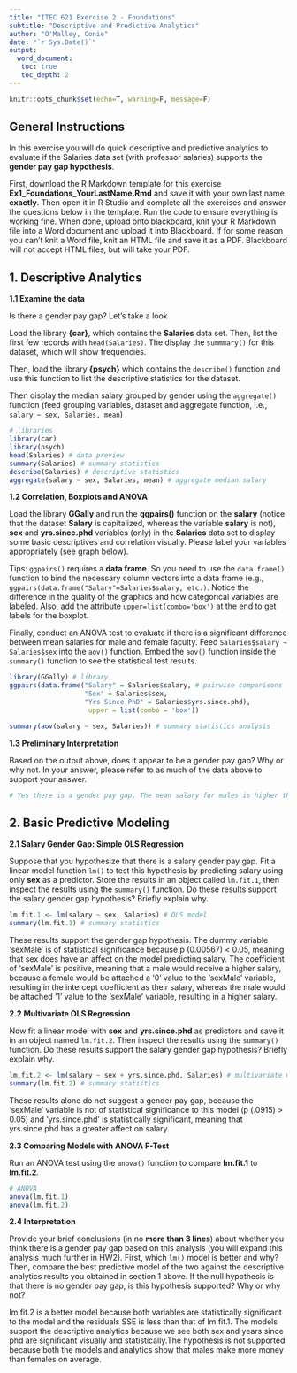 ```yaml
---
title: "ITEC 621 Exercise 2 - Foundations"
subtitle: "Descriptive and Predictive Analytics"
author: "O'Malley, Conie"
date: "`r Sys.Date()`"
output:
  word_document:
   toc: true
   toc_depth: 2
---
```


```r
knitr::opts_chunk$set(echo=T, warning=F, message=F)
```

## General Instructions

In this exercise you will do quick descriptive and predictive analytics to evaluate if the Salaries data set (with professor salaries) supports the **gender pay gap hypothesis**. 

First, download the R Markdown template for this exercise **Ex1_Foundations_YourLastName.Rmd** and save it with your own last name **exactly**. Then  open it in R Studio and complete all the exercises and answer the questions below in the template. Run the code to ensure everything is working fine. When done, upload onto blackboard, knit your R Markdown file into a Word document and upload it into Blackboard. If for some reason you can't knit a Word file, knit an HTML file and save it as a PDF. Blackboard will not accept HTML files, but will take your PDF.

## 1. Descriptive Analytics

**1.1 Examine the data**

Is there a gender pay gap? Let's take a look

Load the library **{car}**, which contains the **Salaries** data set. Then, list the first few records with `head(Salaries)`. The display the `summmary()` for this dataset, which will show frequencies. 

Then, load the library **{psych}** which contains the `describe()` function and use this function to list the descriptive statistics for the dataset. 

Then display the median salary grouped by gender using the `aggregate()` function (feed grouping variables, dataset and aggregate function, i.e., `salary ~ sex, Salaries, mean`)

```r
# libraries
library(car)
library(psych)
head(Salaries) # data preview
summary(Salaries) # summary statistics
describe(Salaries) # descriptive statistics
aggregate(salary ~ sex, Salaries, mean) # aggregate median salary
```

**1.2 Correlation, Boxplots and ANOVA**

Load the library **GGally** and run the **ggpairs()** function on the **salary** (notice that the dataset **Salary** is capitalized, whereas the variable **salary** is not), **sex** and **yrs.since.phd** variables (only) in the **Salaries** data set to display some basic descriptives and correlation visually. Please label your variables appropriately (see graph below).

Tips: `ggpairs()` requires a **data frame**. So you need to use the `data.frame()` function to bind the necessary column vectors into a data frame (e.g., `ggpairs(data.frame("Salary"=Salaries$salary, etc.)`. Notice the difference in the quality of the graphics and how categorical variables are labeled. Also, add the attribute `upper=list(combo='box')` at the end to get labels for the boxplot.

Finally, conduct an ANOVA test to evaluate if there is a significant difference between mean salaries for male and female faculty. Feed `Salaries$salary ~ Salaries$sex` into the `aov()` function. Embed the `aov()` function inside the `summary()` function to see the statistical test results. 

```r
library(GGally) # library
ggpairs(data.frame("Salary" = Salaries$salary, # pairwise comparisons
                   "Sex" = Salaries$sex, 
                   "Yrs Since PhD" = Salaries$yrs.since.phd), 
                    upper = list(combo = 'box'))

summary(aov(salary ~ sex, Salaries)) # summary statistics analysis
```

**1.3 Preliminary Interpretation**

Based on the output above, does it appear to be a gender pay gap? Why or why not. In your answer, please refer to as much of the data above to support your answer.

```r
# Yes there is a gender pay gap. The mean salary for males is higher than females, the variable 'sex' has statistical significance to the model - suggesting the person's sex has an affect on their pay, and the bar chart showing salaries for males and females shows a higher number of males towards the top end of the distribution. The salary boxplots are inconclusive due to their overlap and mean lines being very close together. The years since PhD is much higher for males than for females, which may explain the salary disparities. 
```

## 2. Basic Predictive Modeling

**2.1 Salary Gender Gap: Simple OLS Regression**

Suppose that you hypothesize that there is a salary gender pay gap. Fit a linear model function `lm()` to test this hypothesis by predicting salary using only **sex** as a predictor. Store the results in an object called `lm.fit.1`, then inspect the results using the `summary()` function. Do these results support the salary gender gap hypothesis? Briefly explain why.

```r
lm.fit.1 <- lm(salary ~ sex, Salaries) # OLS model
summary(lm.fit.1) # summary statistics
```

These results support the gender gap hypothesis. The dummy variable 'sexMale' is of statistical significance because p (0.00567) < 0.05, meaning that sex does have an affect on the model predicting salary. The coefficient of 'sexMale' is positive, meaning that a male would receive a higher salary, because a female would be attached a '0' value to the 'sexMale' variable, resulting in the intercept coefficient as their salary, whereas the male would be attached '1' value to the 'sexMale' variable, resulting in a higher salary.


**2.2 Multivariate OLS Regression**

Now fit a linear model with **sex** and **yrs.since.phd** as predictors and save it in an object named `lm.fit.2`. Then inspect the results  using the `summary()` function. Do these results support the salary gender gap hypothesis? Briefly explain why.

```r
lm.fit.2 <- lm(salary ~ sex + yrs.since.phd, Salaries) # multivariate model
summary(lm.fit.2) # summary statistics
```

These results alone do not suggest a gender pay gap, because the 'sexMale' variable is not of statistical significance to this model (p (.0915) > 0.05) and 'yrs.since.phd' is statistically significant, meaning that yrs.since.phd has a greater affect on salary. 

**2.3 Comparing Models with ANOVA F-Test**

Run an ANOVA test using the `anova()` function to compare **lm.fit.1** to **lm.fit.2**.

```r
# ANOVA
anova(lm.fit.1) 
anova(lm.fit.2)
```

**2.4 Interpretation**

Provide your brief conclusions (in no **more than 3 lines**) about whether you think there is a gender pay gap based on this analysis (you will expand this analysis much further in HW2). First, which `lm()` model is better and why? Then, compare the best predictive model of the two against the descriptive analytics results you obtained in section 1 above. If the null hypothesis is that there is no gender pay gap, is this hypothesis supported? Why or why not?

lm.fit.2 is a better model because both variables are statistically significant to the model and the residuals SSE is less than that of lm.fit.1. The models support the descriptive analytics because we see both sex and years since phd are significant visually and statistically.The hypothesis is not supported because both the models and analytics show that males make more money than females on average. 